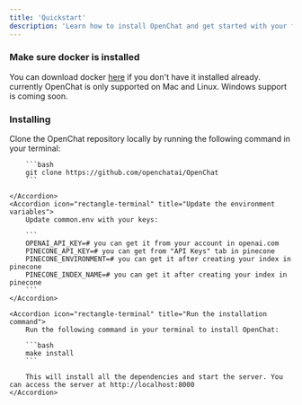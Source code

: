 ```yaml
---
title: 'Quickstart'
description: 'Learn how to install OpenChat and get started with your first chatbot.'
---
```


### Make sure docker is installed

You can download docker [here](https://www.docker.com/products/docker-desktop) if you don't have it installed already.
currently OpenChat is only supported on Mac and Linux. Windows support is coming soon.

### Installing

<AccordionGroup>
    <Accordion icon="github" title="Clone OpenChat locally">
        Clone the OpenChat repository locally by running the following command in your terminal:

        ```bash
        git clone https://github.com/openchatai/OpenChat
        ```

    </Accordion>
    <Accordion icon="rectangle-terminal" title="Update the environment variables">
        Update common.env with your keys:

        ```
        OPENAI_API_KEY=# you can get it from your account in openai.com
        PINECONE_API_KEY=# you can get from "API Keys" tab in pinecone
        PINECONE_ENVIRONMENT=# you can get it after creating your index in pinecone
        PINECONE_INDEX_NAME=# you can get it after creating your index in pinecone
        ```
    </Accordion>

    <Accordion icon="rectangle-terminal" title="Run the installation command">
        Run the following command in your terminal to install OpenChat:

        ```bash
        make install
        ```

        This will install all the dependencies and start the server. You can access the server at http://localhost:8000
    </Accordion>
</AccordionGroup>
